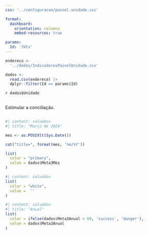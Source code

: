 ```yaml
---
css: '../configuracao/painel.unidade.css'

format: 
  dashboard:
    orientation: columns
    embed-resources: true

params:
  Id: '3VCv'
---
```


```r
endereco <-
  '../dados/IndicadoresPainelUnidade.csv'

dados <-
  read.csv(endereco) |> 
  dplyr::filter(Id == params$Id)

```

`r dados$Unidade`

## 

::: {.card title="Meta 3"}
::: centralizado
Estimular a conciliação.

:::
:::

## 

```r
#| content: valuebox
#| title: "Março de 2024"

mes <- as.POSIXlt(Sys.Date())

cat("title=", format(mes, '%m/%Y'))

list(
  color = "primary",
  value = dados$Meta3Mes
)
```

```r
#| content: valuebox
list(
  color = "white",
  value =  ''
)
```

```r
#| content: valuebox
#| title: "Anual"
list(
  color = ifelse(dados$Meta3Anual > 60, 'success', 'danger'),
  value = dados$Meta3Anual
)
```
